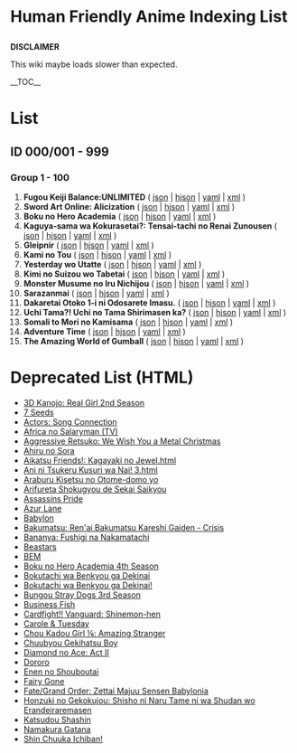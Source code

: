 <h1>Human Friendly Anime Indexing List</h1>
'''DISCLAIMER'''

This wiki maybe loads slower than expected.
<!--------------------------------
   <——LIST SECTION TEMPLATE——>   |
                                 |
---------------------------------|
COPY THIS TEMPLATE BELOW, SCROLL |
INTO LAST NUMBER OF CURRENT      |
ENTRY ON LIST HEADER, AND PASTE  |
IT ABOVE THE COMMENT.            |
---------------------------------|
<li>'''en_Latn Title'''
( [[json/000/000.json|json]] 
| [[hjson/000/000.hjson|hjson]] 
| [[yaml/000/000.yaml|yaml]]
| [[xml/000/000.xml|xml]] )</li>
---------------------------------|
                                 |
      <——END OF TEMPLATE——>      |
               ...               |
           <——NOTES——>           |
                                 |
* Change 000/000 based on the    |
  index                          |
* Change "en_Latn title" to      |
  romaji title of index          |
                                 |
        <——END OF NOTES——>       |
--------------------------------->

__TOC__

= List =
== ID 000/001 - 999 ==
=== Group 1 - 100 ===
<ol>
<li>'''Fugou Keiji Balance:UNLIMITED'''
( [[json/000/001.json|json]]
| [[hjson/000/001.hjson|hjson]]
| [[yaml/000/001.yaml|yaml]]
| [[xml/000/001.xml|xml]] )</li>
<li>'''Sword Art Online: Alicization'''
( [[json/000/002.json|json]]
| [[hjson/000/002.hjson|hjson]]
| [[yaml/000/002.yaml|yaml]]
| [[xml/000/002.xml|xml]] )</li>
<li>'''Boku no Hero Academia'''
( [[json/000/003.json|json]]
| [[hjson/000/003.hjson|hjson]]
| [[yaml/000/003.yaml|yaml]]
| [[xml/000/003.xml|xml]] )</li>
<li>'''Kaguya-sama wa Kokurasetai?: Tensai-tachi no Renai Zunousen'''
( [[json/000/004.json|json]]
| [[hjson/000/004.hjson|hjson]]
| [[yaml/000/004.yaml|yaml]]
| [[xml/000/004.xml|xml]] )</li>
<li>'''Gleipnir'''
( [[json/000/005.json|json]]
| [[hjson/000/005.hjson|hjson]]
| [[yaml/000/005.yaml|yaml]]
| [[xml/000/005.xml|xml]] )</li>
<li>'''Kami no Tou'''
( [[json/000/006.json|json]]
| [[hjson/000/006.hjson|hjson]]
| [[yaml/000/006.yaml|yaml]]
| [[xml/000/006.xml|xml]] )</li>
<li>'''Yesterday wo Utatte'''
( [[json/000/007.json|json]]
| [[hjson/000/007.hjson|hjson]]
| [[yaml/000/007.yaml|yaml]]
| [[xml/000/007.xml|xml]] )</li>
<li>'''Kimi no Suizou wo Tabetai'''
( [[json/000/008.json|json]]
| [[hjson/000/008.hjson|hjson]]
| [[yaml/000/008.yaml|yaml]]
| [[xml/000/008.xml|xml]] )</li>
<li>'''Monster Musume no Iru Nichijou'''
( [[json/000/009.json|json]]
| [[hjson/000/009.hjson|hjson]]
| [[yaml/000/009.yaml|yaml]]
| [[xml/000/009.xml|xml]] )</li>
<li>'''Sarazanmai'''
( [[json/000/010.json|json]]
| [[hjson/000/010.hjson|hjson]]
| [[yaml/000/010.yaml|yaml]]
| [[xml/000/010.xml|xml]] )</li>
<li>'''Dakaretai Otoko 1-i ni Odosarete Imasu.'''
( [[json/000/011.json|json]]
| [[hjson/000/011.hjson|hjson]]
| [[yaml/000/011.yaml|yaml]]
| [[xml/000/011.xml|xml]] )</li>
<li>'''Uchi Tama?! Uchi no Tama Shirimasen ka?'''
( [[json/000/012.json|json]]
| [[hjson/000/012.hjson|hjson]]
| [[yaml/000/012.yaml|yaml]]
| [[xml/000/012.xml|xml]] )</li>
<li>'''Somali to Mori no Kamisama'''
( [[json/000/013.json|json]]
| [[hjson/000/013.hjson|hjson]]
| [[yaml/000/013.yaml|yaml]]
| [[xml/000/013.xml|xml]] )</li>
<li>'''Adventure Time'''
( [[json/000/014.json|json]] 
| [[hjson/000/014.hjson|hjson]] 
| [[yaml/000/014.yaml|yaml]]
| [[xml/000/014.xml|xml]] )</li>
<li>'''The Amazing World of Gumball'''
( [[json/000/015.json|json]] 
| [[hjson/000/015.hjson|hjson]] 
| [[yaml/000/015.yaml|yaml]]
| [[xml/000/015.xml|xml]] )</li>
<!--Place the recent index above this line-->
<!--
'''REMOVE THIS COMMENT AND NOWIKI TAG IF ID REACHED 100'''
<nowiki>=== Group 101 - 200 ===</nowiki>--></ol>

= Deprecated List (HTML) =
* [[html/3D Kanojo_ Real Girl 2nd Season.html|3D Kanojo: Real Girl 2nd Season]]
* [[html/7 Seeds.html|7 Seeds]]
* [[html/Actors_ Song Connection.html|Actors: Song Connection]]
* [[html/Africa no Salaryman (TV).html|Africa no Salaryman (TV)]]
* [[html/Aggressive Retsuko_ We Wish You a Metal Christmas.html|Aggressive Retsuko: We Wish You a Metal Christmas]]
* [[html/Ahiru no Sora.html|Ahiru no Sora]]
* [[html/Aikatsu Friends!_ Kagayaki no Jewel.html|Aikatsu Friends!: Kagayaki no Jewel.html]]
* [[html/Ani ni Tsukeru Kusuri wa Nai! 3.html|Ani ni Tsukeru Kusuri wa Nai! 3.html]]
* [[html/Araburu Kisetsu no Otome-domo yo.html|Araburu Kisetsu no Otome-domo yo]]
* [[html/Arifureta Shokugyou de Sekai Saikyou.html|Arifureta Shokugyou de Sekai Saikyou]]
* [[html/Assassins Pride.html|Assassins Pride]]
* [[html/Azur Lane.html|Azur Lane]]
* [[html/Babylon.html|Babylon]]
* [[html/Bakumatsu_ Ren'ai Bakumatsu Kareshi Gaiden - Crisis.html|Bakumatsu: Ren'ai Bakumatsu Kareshi Gaiden - Crisis]]
* [[html/Bananya_ Fushigi na Nakamatachi.html|Bananya: Fushigi na Nakamatachi]]
* [[html/Beastars.html|Beastars]]
* [[html/BEM.html|BEM]]
* [[html/Boku no Hero Academia 4th Season.html|Boku no Hero Academia 4th Season]]
* [[html/Bokutachi wa Benkyou ga Dekinai.html|Bokutachi wa Benkyou ga Dekinai]]
* [[html/Bokutachi wa Benkyou ga Dekinai!.html|Bokutachi wa Benkyou ga Dekinai!]]
* [[html/Bungou Stray Dogs 3rd Season.html|Bungou Stray Dogs 3rd Season]]
* [[html/Business Fish.html|Business Fish]]
* [[html/Cardfight!! Vanguard_ Shinemon-hen.html|Cardfight!! Vanguard: Shinemon-hen]]
* [[html/Carole _ Tuesday.html|Carole &amp; Tuesday]]
* [[html/Chou Kadou Girl __ Amazing Stranger.html|Chou Kadou Girl ⅙: Amazing Stranger]]
* [[html/Chuubyou Gekihatsu Boy.html|Chuubyou Gekihatsu Boy]]
* [[html/Diamond no Ace_ Act II.html|Diamond no Ace: Act II]]
* [[html/Dororo.html|Dororo]]
* [[html/Enen no Shouboutai.html|Enen no Shouboutai]]
* [[html/Fairy Gone.html|Fairy Gone]]
* [[html/Fate_Grand Order_ Zettai Majuu Sensen Babylonia.html|Fate/Grand Order: Zettai Majuu Sensen Babylonia]]
* [[html/Honzuki no Gekokujou_ Shisho ni Naru Tame ni wa Shudan wo Erandeiraremasen.html|Honzuki no Gekokujou: Shisho ni Naru Tame ni wa Shudan wo Erandeiraremasen]]
* [[html/Katsudou Shashin.html|Katsudou Shashin]]
* [[html/Namakura Gatana.html|Namakura Gatana]]
* [[html/Shin Chuuka Ichiban!.html|Shin Chuuka Ichiban!]]
